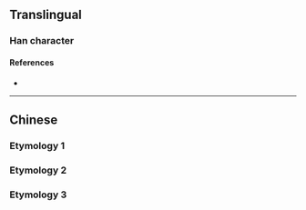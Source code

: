 {{character info/new}}
{{also|朗}}
==Translingual==

===Han character===
{{Han char|rn=74|rad=月|as=12|sn=16|four=|canj=BBBB|ids=⿱朋朋}}

====References====
* {{Han ref|kx=0506.330|dkj=14402|dj=0887.260|hdz=32113.010|uh=6724|ud=26404}}

----

==Chinese==

===Etymology 1===
{{zh-see|朗|v}}

===Etymology 2===
{{zh-see|照|ap}}

===Etymology 3===
{{zh-see|耀|ap}}